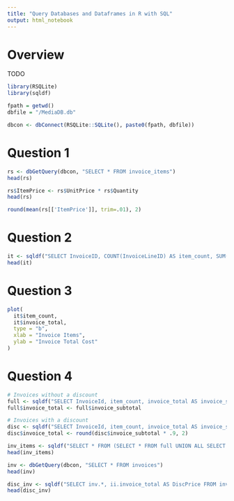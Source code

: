 ```yaml
---
title: "Query Databases and Dataframes in R with SQL"
output: html_notebook
---
```


# Overview
TODO

```r
library(RSQLite)
library(sqldf)

fpath = getwd()
dbfile = "/MediaDB.db"

dbcon <- dbConnect(RSQLite::SQLite(), paste0(fpath, dbfile))
```

# Question 1
```r
rs <- dbGetQuery(dbcon, "SELECT * FROM invoice_items")
head(rs)
```

```r
rs$ItemPrice <- rs$UnitPrice * rs$Quantity
head(rs)
```

```r
round(mean(rs[['ItemPrice']], trim=.01), 2)
```

# Question 2 
```r
it <- sqldf("SELECT InvoiceID, COUNT(InvoiceLineID) AS item_count, SUM(ItemPrice) AS invoice_total FROM rs GROUP BY InvoiceID")
head(it)
```

# Question 3
```r
plot(
  it$item_count, 
  it$invoice_total,
  type = "b",
  xlab = "Invoice Items",
  ylab = "Invoice Total Cost"
)
```

# Question 4

```r
# Invoices without a discount
full <- sqldf("SELECT InvoiceId, item_count, invoice_total AS invoice_subtotal FROM it WHERE item_count <= 10")
full$invoice_total <- full$invoice_subtotal

# Invoices with a discount 
disc <- sqldf("SELECT InvoiceId, item_count, invoice_total AS invoice_subtotal FROM it WHERE item_count > 10")
disc$invoice_total <- round(disc$invoice_subtotal * .9, 2)

inv_items <- sqldf("SELECT * FROM (SELECT * FROM full UNION ALL SELECT * FROM disc) ORDER BY InvoiceId")
head(inv_items)
```

```r
inv <- dbGetQuery(dbcon, "SELECT * FROM invoices")
head(inv)
```

```r
disc_inv <- sqldf("SELECT inv.*, ii.invoice_total AS DiscPrice FROM inv LEFT JOIN inv_items AS ii ON inv.InvoiceId = ii.InvoiceId ")
head(disc_inv)
```


